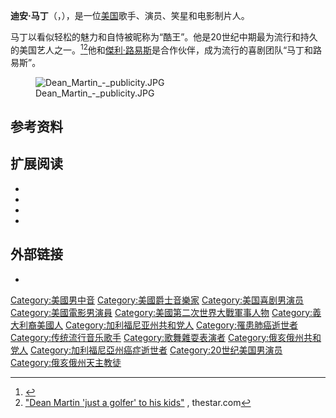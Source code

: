 {{expand|time=2016-01-07T08:14:10+00:00}}
{{noteTA
|T=zh-hans:迪安·马丁;zh-hk:甸·馬田;zh-tw:狄恩·馬丁;
|1=zh-hans:迪安;zh-hk:甸;zh-tw:狄恩;
|2=zh-hans:马丁;zh-hk:馬田;zh-tw:馬丁;
}}
'''迪安·马丁'''（{{lang-en|Dean Martin}}，{{bd|1917年|6月7日|1995年|12月25日}}），是一位[[美国|美国]]歌手、演员、笑星和电影制片人。

马丁以看似轻松的魅力和自恃被昵称为“酷王”。他是20世纪中期最为流行和持久的美国艺人之一。<ref>{{cite web|author=mike says:|url=http://blog.blogtalkradio.com/celebrities/dean-martins-diva-daughter-elvis-called-dad-the-king-cool/|title=Dean Martin's Diva Daughter: Elvis Called My Dad 'The King of Cool'|publisher=Blog.blogtalkradio.com|date=2009-07-23|accessdate=2012-11-04|archive-date=2012-11-05|archive-url=https://web.archive.org/web/20121105175329/http://blog.blogtalkradio.com/celebrities/dean-martins-diva-daughter-elvis-called-dad-the-king-cool/|dead-url=yes}}</ref><ref>[http://www.thestar.com/entertainment/article/245966#survey "Dean Martin 'just a golfer' to his kids"] {{Wayback|url=http://www.thestar.com/entertainment/article/245966#survey |date=20121023090719 }}, thestar.com</ref>他和[[傑利·路易斯|傑利·路易斯]]是合作伙伴，成为流行的喜剧团队“马丁和路易斯”。

[[File:Dean_Martin_-_publicity.JPG|thumb]]

==参考资料==
{{Reflist}}

== 扩展阅读 ==
{{refbegin}}
* {{cite book | author = Arthur Marx | title = Everybody Loves Somebody Sometime (Especially Himself): The story of Dean Martin and Jerry Lewis | url = https://archive.org/details/everybodylovesso0000marx | location = New York, NY | publisher = Hawthorn Books | year = 1974 | isbn = 978-0-8015-2430-1}}
* {{cite book | last1 = Lewis | first1 = Jerry | author2 = James Kaplan | title = Dean & Me (A Love Story) | url = https://archive.org/details/deanmealovestory00lewi_0 | publisher = Doubleday | location = New York | year = 2005 | isbn = 0-7679-2086-4}}
* {{cite book | last = Smith | first = John L. | title = The Animal in Hollywood: Anthony Fiato's Life in the Mafia | url = https://archive.org/details/animalinhollywoo0000smit | publisher = Barricade Books | location = New York | year = 1998 | isbn = 1-56980-126-6}}
* {{cite book | last = Tosches | first = Nick | title = Dino: Living High in the Dirty Business of Dreams | publisher = Delta Trade Paperbacks | location = New York | year = 1992 | edition = 1st | isbn = 0-385-33429-X}}
{{refend}}

== 外部链接 ==
{{Portal|人物}}
{{Commons|Dean Martin}}
* {{IMDb name|1509}}

{{Authority control}}

{{DEFAULTSORT:Martin, Dean}}
[[Category:美國男中音|Category:美國男中音]]
[[Category:美國爵士音樂家|Category:美國爵士音樂家]]
[[Category:美国喜剧男演员|Category:美国喜剧男演员]]
[[Category:美國電影男演員|Category:美國電影男演員]]
[[Category:美國第二次世界大戰軍事人物|Category:美國第二次世界大戰軍事人物]]
[[Category:義大利裔美國人|Category:義大利裔美國人]]
[[Category:加利福尼亚州共和党人|Category:加利福尼亚州共和党人]]
[[Category:罹患肺癌逝世者|Category:罹患肺癌逝世者]]
[[Category:传统流行音乐歌手|Category:传统流行音乐歌手]]
[[Category:歌舞雜耍表演者|Category:歌舞雜耍表演者]]
[[Category:俄亥俄州共和党人|Category:俄亥俄州共和党人]]
[[Category:加利福尼亞州癌症逝世者|Category:加利福尼亞州癌症逝世者]]
[[Category:20世纪美国男演员|Category:20世纪美国男演员]]
[[Category:俄亥俄州天主教徒|Category:俄亥俄州天主教徒]]